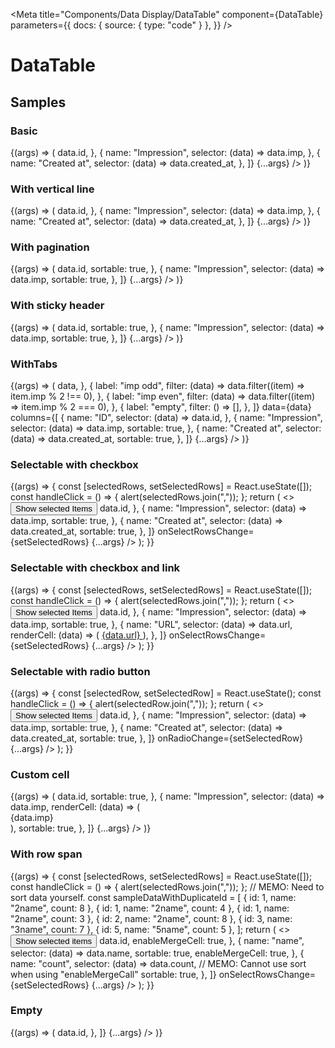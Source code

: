 
<Meta
  title="Components/Data Display/DataTable"
  component={DataTable}
  parameters={{
    docs: { source: { type: "code" } },
  }}
/>

# DataTable

<ArgsTable of={DataTable} />

## Samples

### Basic

<Canvas>
  <Story name="basic" args={{}}>
    {(args) => (
      <DataTable
        data={data.slice(0, 4)}
        columns={[
          {
            name: "ID",
            selector: (data) => data.id,
          },
          {
            name: "Impression",
            selector: (data) => data.imp,
          },
          {
            name: "Created at",
            selector: (data) => data.created_at,
          },
        ]}
        {...args}
      />
    )}
  </Story>
</Canvas>

### With vertical line

<Canvas>
  <Story name="with vertical line" args={{}}>
    {(args) => (
      <DataTable
        enableRuledLine={true}
        data={data.slice(0, 4)}
        columns={[
          {
            name: "ID",
            selector: (data) => data.id,
          },
          {
            name: "Impression",
            selector: (data) => data.imp,
          },
          {
            name: "Created at",
            selector: (data) => data.created_at,
          },
        ]}
        {...args}
      />
    )}
  </Story>
</Canvas>

### With pagination

<Canvas>
  <Story name="with pagination" args={{}}>
    {(args) => (
      <DataTable
        data={data}
        per={5}
        enablePagination={true}
        columns={[
          {
            name: "ID",
            selector: (data) => data.id,
            sortable: true,
          },
          {
            name: "Impression",
            selector: (data) => data.imp,
            sortable: true,
          },
        ]}
        {...args}
      />
    )}
  </Story>
</Canvas>

### With sticky header

<Canvas>
  <Story name="with sticky header" args={{ tableMaxHeight: "300px" }}>
    {(args) => (
      <DataTable
        tableMaxHeight="300px"
        data={data}
        columns={[
          {
            name: "ID",
            selector: (data) => data.id,
            sortable: true,
          },
          {
            name: "Impression",
            selector: (data) => data.imp,
            sortable: true,
          },
        ]}
        {...args}
      />
    )}
  </Story>
</Canvas>

### WithTabs

<Canvas>
  <Story name="with tabs" args={{}}>
    {(args) => (
      <DataTable
        enablePagination={true}
        per={5}
        tabs={[
          {
            label: "All",
            filter: (data) => data,
          },
          {
            label: "imp odd",
            filter: (data) => data.filter((item) => item.imp % 2 !== 0),
          },
          {
            label: "imp even",
            filter: (data) => data.filter((item) => item.imp % 2 === 0),
          },
          {
            label: "empty",
            filter: () => [],
          },
        ]}
        data={data}
        columns={[
          {
            name: "ID",
            selector: (data) => data.id,
          },
          {
            name: "Impression",
            selector: (data) => data.imp,
            sortable: true,
          },
          {
            name: "Created at",
            selector: (data) => data.created_at,
            sortable: true,
          },
        ]}
        {...args}
      />
    )}
  </Story>
</Canvas>

### Selectable with checkbox

<Canvas>
  <Story name="selectable with checkbox" args={{}}>
    {(args) => {
      const [selectedRows, setSelectedRows] = React.useState([]);
      const handleClick = () => {
        alert(selectedRows.join(","));
      };
      return (
        <>
          <Button onClick={handleClick}>Show selected Items</Button>
          <DataTable
            data={data.slice(0, 4)}
            columns={[
              {
                name: "ID",
                selector: (data) => data.id,
              },
              {
                name: "Impression",
                selector: (data) => data.imp,
                sortable: true,
              },
              {
                name: "Created at",
                selector: (data) => data.created_at,
                sortable: true,
              },
            ]}
            onSelectRowsChange={setSelectedRows}
            {...args}
          />
        </>
      );
    }}
  </Story>
</Canvas>

### Selectable with checkbox and link

<Canvas>
  <Story name="selectable with checkbox and link" args={{}}>
    {(args) => {
      const [selectedRows, setSelectedRows] = React.useState([]);
      const handleClick = () => {
        alert(selectedRows.join(","));
      };
      return (
        <>
          <Button onClick={handleClick}>Show selected Items</Button>
          <DataTable
            data={data.slice(0, 100)}
            columns={[
              {
                name: "ID",
                selector: (data) => data.id,
              },
              {
                name: "Impression",
                selector: (data) => data.imp,
                sortable: true,
              },
              {
                name: "URL",
                selector: (data) => data.url,
                renderCell: (data) => (
                  <a
                    href={data.url}
                    target={"_blank"}
                    rel={"noopener noreferrer"}
                  >
                    {data.url}
                  </a>
                ),
              },
            ]}
            onSelectRowsChange={setSelectedRows}
            {...args}
          />
        </>
      );
    }}
  </Story>
</Canvas>

### Selectable with radio button

<Canvas>
  <Story name="selectable with radio button" args={{}}>
    {(args) => {
      const [selectedRow, setSelectedRow] = React.useState();
      const handleClick = () => {
        alert(selectedRow.join(","));
      };
      return (
        <>
          <Button onClick={handleClick}>Show selected Items</Button>
          <DataTable
            data={data.slice(0, 4)}
            columns={[
              {
                name: "ID",
                selector: (data) => data.id,
              },
              {
                name: "Impression",
                selector: (data) => data.imp,
                sortable: true,
              },
              {
                name: "Created at",
                selector: (data) => data.created_at,
                sortable: true,
              },
            ]}
            onRadioChange={setSelectedRow}
            {...args}
          />
        </>
      );
    }}
  </Story>
</Canvas>

### Custom cell

<Canvas>
  <Story name="custom cell" args={{}}>
    {(args) => (
      <DataTable
        data={data.slice(0, 4)}
        columns={[
          {
            name: "ID",
            selector: (data) => data.id,
            sortable: true,
          },
          {
            name: "Impression",
            selector: (data) => data.imp,
            renderCell: (data) => (
              <div style={{ color: "red" }}>{data.imp}</div>
            ),
            sortable: true,
          },
        ]}
        {...args}
      />
    )}
  </Story>
</Canvas>

### With row span

<Canvas>
  <Story name="with row span" args={{}}>
    {(args) => {
      const [selectedRows, setSelectedRows] = React.useState([]);
      const handleClick = () => {
        alert(selectedRows.join(","));
      };
      // MEMO: Need to sort data yourself.
      const sampleDataWithDuplicateId = [
        { id: 1, name: "2name", count: 8 },
        { id: 1, name: "2name", count: 4 },
        { id: 1, name: "2name", count: 3 },
        { id: 2, name: "2name", count: 8 },
        { id: 3, name: "3name", count: 7 },
        { id: 5, name: "5name", count: 5 },
      ];
      return (
        <>
          <Button onClick={handleClick}>Show selected items</Button>
          <DataTable
            enableRuledLine={true}
            data={sampleDataWithDuplicateId}
            columns={[
              {
                name: "ID",
                selector: (data) => data.id,
                enableMergeCell: true,
              },
              {
                name: "name",
                selector: (data) => data.name,
                sortable: true,
                enableMergeCell: true,
              },
              {
                name: "count",
                selector: (data) => data.count,
                // MEMO: Cannot use sort when using "enableMergeCall"
                sortable: true,
              },
            ]}
            onSelectRowsChange={setSelectedRows}
            {...args}
          />
        </>
      );
    }}
  </Story>
</Canvas>

### Empty

<Canvas>
  <Story name="empty" args={{}}>
    {(args) => (
      <DataTable
        data={[]}
        columns={[
          {
            name: "ID",
            selector: (data) => data.id,
          },
        ]}
        {...args}
      />
    )}
  </Story>
</Canvas>
